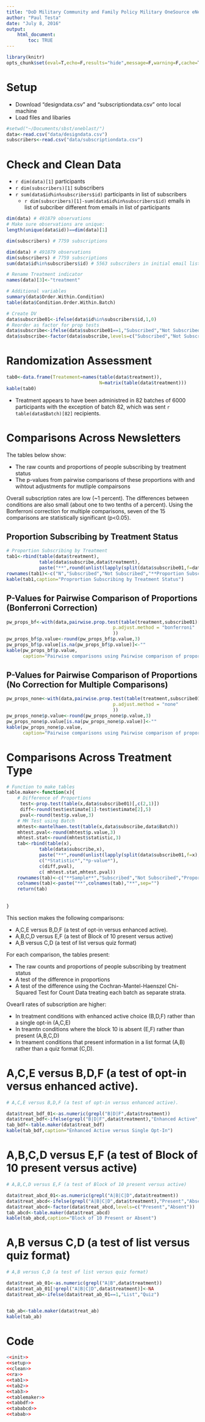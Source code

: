 ```yaml
---
title: "DoD Military Community and Family Policy Military OneSource eNewsletter"
author: "Paul Testa"
date: "July 8, 2016"
output: 
    html_document:
        toc: TRUE
---
```


```r
library(knitr)
opts_chunk$set(eval=T,echo=F,results="hide",message=F,warning=F,cache=T)

```

\tableofcontents

# Setup

- Download "designdata.csv" and "subscriptiondata.csv" onto local machine
- Load files and libaries

```r
#setwd("~/Documents/sbst/oneblast/")
data<-read.csv("data/designdata.csv")
subscribers<-read.csv("data/subscriptiondata.csv")
```

# Check and Clean Data

- `r dim(data)[1]` participants
- `r dim(subscribers)[1]` subscribers
- `r sum(data$id%in%subscribers$id)` participants in list of subscribers
    - `r dim(subscribers)[1]-sum(data$id%in%subscribers$id)` emails in list of subcriber different from emails in list of participants

```r

dim(data) # 491879 observations
# Make sure observations are unique:
length(unique(data$id))==dim(data)[1]

dim(subscribers) # 7759 subscriptions

dim(data) # 491879 observations
dim(subscribers) # 7759 subscriptions
sum(data$id%in%subscribers$id) # 5563 subscribers in initial email list

# Rename Treatment indicator
names(data)[3]<-"treatment"

# Additional variables
summary(data$Order.Within.Condition)
table(data$Condition.Order.Within.Batch)

# Create DV
data$subscribe01<-ifelse(data$id%in%subscribers$id,1,0)
# Reorder as factor for prop tests
data$subscribe<-ifelse(data$subscribe01==1,"Subscribed","Not Subscribed")
data$subscribe<-factor(data$subscribe,levels=c("Subscribed","Not Subscribed"))
```

# Randomization Assessment

```r
tab0<-data.frame(Treatement=names(table(data$treatment)),
                                  N=matrix(table(data$treatment)))
kable(tab0)
```

- Treatment appears to have been administred in 82 batches of 6000 participants with the exception of batch 82, which was sent  `r table(data$Batch)[82]` recipients. 


# Comparisons Across Newsletters

The tables below show:

- The raw counts and proportions of people subscribing by treatment status
- The p-values from pairwise comparisons of these proportions with and wihtout adjustments for mutliple compairsons

Overall subscription rates are low (~1 percent). The differences between conditions are also small (about one to two tenths of a percent). Using the Bonferroni correction for multiple comparisons, seven of the 15 comparisons are statistically significant (p<0.05). 

## Proportion Subscribing  by Treatment Status
```r
# Proportion Subscribing by Treatment
tab1<-rbind(table(data$treatment),
            table(data$subscribe,data$treatment),
            paste("**",round(unlist(lapply(split(data$subscribe01,f=data$treatment),mean)),4),"**",sep=""))
rownames(tab1)<-c("N","Subscribed","Not Subscribed","**Proportion Subscribing**")
kable(tab1,caption="Proprortion Subscribing by Treatment Status")
```

## P-Values for Pairwise Comparison of Proportions (Bonferroni Correction)

```r

pw_props_bf<-with(data,pairwise.prop.test(table(treatment,subscribe01)[,c(2,1)],
                                       p.adjust.method = "bonferroni"
                                       ))
pw_props_bf$p.value<-round(pw_props_bf$p.value,3)
pw_props_bf$p.value[is.na(pw_props_bf$p.value)]<-""
kable(pw_props_bf$p.value,
      caption="Pairwise comparisons using Pairwise comparison of proportions (Bonferroni Correction)")

```


## P-Values for Pairwise Comparison of Proportions (No Correction for Multiple Comparisons)

```r
pw_props_none<-with(data,pairwise.prop.test(table(treatment,subscribe01),
                                       p.adjust.method = "none"
                                       ))
pw_props_none$p.value<-round(pw_props_none$p.value,3)
pw_props_none$p.value[is.na(pw_props_none$p.value)]<-""
kable(pw_props_none$p.value,
      caption="Pairwise comparisons using Pairwise comparison of proportions (Bonferroni Correction)")

```

# Comparisons Across Treatment Type


```r
# Function to make tables 
table.maker<-function(x){
    # Difference of Proportions
     test<-prop.test(table(x,data$subscribe01)[,c(2,1)])
     diff<-round(test$estimate[1]-test$estimate[2],5)
     pval<-round(test$p.value,3)
    # MH Test using Batch
    mhtest<-mantelhaen.test(table(x,data$subscribe,data$Batch))
    mhtest.pval<-round(mhtest$p.value,3)
    mhtest.stat<-round(mhtest$statistic,3)
    tab<-rbind(table(x),
            table(data$subscribe,x),
            paste("**",round(unlist(lapply(split(data$subscribe01,f=x),mean)),4),"**",sep=""),c(" "," "),
            c("*Statistic*","*p-value*"),
            c(diff,pval),
            c( mhtest.stat,mhtest.pval))
    rownames(tab)<-c("**Sample**","Subscribed","Not Subscribed","Proportion Subscribing","___","**Test**","Difference in Proportions"," CMH $\\chi^2$ Test")
    colnames(tab)<-paste("**",colnames(tab),"**",sep="")
    return(tab)
    
    
}
```

This section makes the following comparisons:

- A,C,E versus B,D,F (a test of opt-in versus enhanced active).
- A,B,C,D versus E,F (a test of Block of 10 present versus active)
- A,B versus C,D (a test of list versus quiz format)

For each comparison, the tables present:

- The raw counts and proportions of people subscribing by treatment status
- A test of the difference in proportions
- A test of the difference using the Cochran-Mantel-Haenszel Chi-Squared Test for Count Data treating each batch as separate strata.

Ovearll rates of subscription are higher:

- In treatment conditions with enhanced active choice (B,D,F) rather than a single opt-in (A,C,E)
- In treamtn conditions where the block 10 is absent (E,F) rather than present (A,B,C,D)
- In treament conditions that present information in a list format (A,B) rather than a quiz format (C,D).

# A,C,E versus B,D,F (a test of opt-in versus enhanced active).

```r
# A,C,E versus B,D,F (a test of opt-in versus enhanced active).

data$treat_bdf_01<-as.numeric(grepl("B|D|F",data$treatment))
data$treat_bdf<-ifelse(grepl("B|D|F",data$treatment),"Enhanced Active","Opt-In")
tab_bdf<-table.maker(data$treat_bdf)
kable(tab_bdf,caption="Enhanced Active versus Single Opt-In")
```

# A,B,C,D versus E,F (a test of Block of 10 present versus active)

```r
# A,B,C,D versus E,F (a test of Block of 10 present versus active)

data$treat_abcd_01<-as.numeric(grepl("A|B|C|D",data$treatment))
data$treat_abcd<-ifelse(grepl("A|B|C|D",data$treatment),"Present","Absent")
data$treat_abcd<-factor(data$treat_abcd,levels=c("Present","Absent"))
tab_abcd<-table.maker(data$treat_abcd)
kable(tab_abcd,caption="Block of 10 Present or Absent")

```

# A,B versus C,D (a test of list versus quiz format)

```r
# A,B versus C,D (a test of list versus quiz format)

data$treat_ab_01<-as.numeric(grepl("A|B",data$treatment))
data$treat_ab_01[!grepl("A|B|C|D",data$treatment)]<-NA
data$treat_ab<-ifelse(data$treat_ab_01==1,"List","Quiz")


tab_ab<-table.maker(data$treat_ab)
kable(tab_ab)

```


# Code

```r
<<init>>
<<setup>>
<<clean>>
<<ra>>
<<tab1>>
<<tab2>>
<<tab3>>
<<tablemaker>>
<<tabbdf>>
<<tababcd>>
<<tabab>>
```

